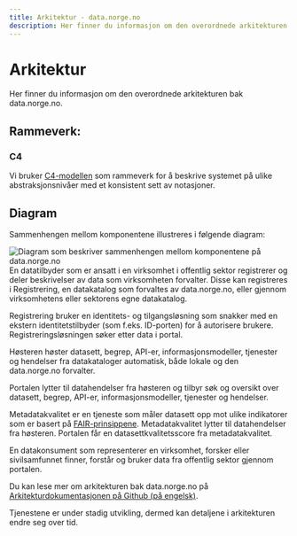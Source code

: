 ```yaml
---
title: Arkitektur - data.norge.no
description: Her finner du informasjon om den overordnede arkitekturen bak data.norge.no
---
```


# Arkitektur

<Ingress size='xs'>Her finner du informasjon om den overordnede arkitekturen bak data.norge.no.</Ingress>

## Rammeverk:

### C4

Vi bruker [C4-modellen](https://c4model.com/) som rammeverk for å beskrive systemet på ulike abstraksjonsnivåer med et konsistent sett av notasjoner.

## Diagram

Sammenhengen mellom komponentene illustreres i følgende diagram:

![Diagram som beskriver sammenhengen mellom komponentene på data.norge.no](https://raw.githubusercontent.com/Informasjonsforvaltning/architecture-documentation/refs/heads/main/generated/system.svg)
En datatilbyder som er ansatt i en virksomhet i offentlig sektor registrerer og deler beskrivelser av data som virksomheten forvalter.
Disse kan registreres i Registrering, en datakatalog som forvaltes av data.norge.no, eller gjennom virksomhetens eller sektorens egne datakatalog.

Registrering bruker en identitets- og tilgangsløsning som snakker med en ekstern identitetstilbyder (som f.eks. ID-porten) for å autorisere brukere. Registreringsløsningen søker etter data i portal.

Høsteren høster datasett, begrep, API-er, informasjonsmodeller, tjenester og hendelser fra datakataloger automatisk, både lokale og den data.norge.no forvalter.

Portalen lytter til datahendelser fra høsteren og tilbyr søk og oversikt over datasett, begrep, API-er, informasjonsmodeller, tjenester og hendelser.

Metadatakvalitet er en tjeneste som måler datasett opp mot ulike indikatorer som er basert på [FAIR-prinsippene](https://www.openscience.no/apen-forskning/forskningsdata/fair). Metadatakvalitet lytter til datahendelser fra høsteren.
Portalen får en datasettkvalitetsscore fra metadatakvalitet.

En datakonsument som representerer en virksomhet, forsker eller sivilsamfunnet finner, forstår og bruker data fra offentlig sektor gjennom portalen.

Du kan lese mer om arkitekturen bak data.norge.no på [Arkitekturdokumentasjonen på Github (på engelsk)](https://github.com/Informasjonsforvaltning/architecture-documentation/wiki/Architecture-documentation).

Tjenestene er under stadig utvikling, dermed kan detaljene i arkitekturen endre seg over tid.
